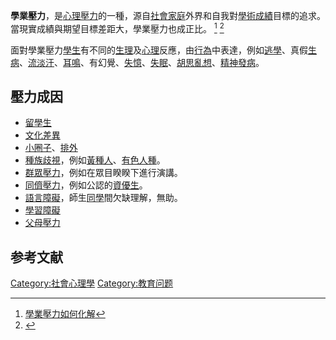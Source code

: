 '''學業壓力'''，是[[壓力_(心理學)|心理壓力]]的一種，源自[[社會|社會]][[家庭|家庭]]外界和自我對[[學術|學術]][[成績|成績]]目標的追求。 當現實成績與期望目標差距大，學業壓力也成正比。 <ref>[http://mental.doctor.com.tw/article.asp?channelid=M53&serial=674 學業壓力如何化解]{{dead link|date=2017年12月 |bot=InternetArchiveBot |fix-attempted=yes }}</ref> <ref>{{Cite web |url=http://big5.ycwb.com/xkb/2006-11/30/content_1299182.htm |title=中國留學生俄國跳樓身亡 |access-date=2007-11-12 |archive-date=2009-04-17 |archive-url=https://web.archive.org/web/20090417054722/http://big5.ycwb.com/xkb/2006-11/30/content_1299182.htm |dead-url=yes }}</ref>

面對學業壓力[[學生|學生]]有不同的[[生理|生理]]及[[心理|心理]]反應，由[[行為|行為]]中表達，例如[[逃學|逃學]]、真假[[疾病|生病]]、[[流淡汗|流淡汗]]、[[耳鳴|耳鳴]]、有幻覺、[[失憶|失憶]]、[[失眠|失眠]]、[[思想|胡思亂想]]、[[精神病|精神發病]]。


==壓力成因==
* [[留學生|留學生]]
* [[文化差異|文化差異]]
* [[小圈子|小圈子]]、[[排外|排外]]
* [[種族歧視|種族歧視]]，例如[[黃種人|黃種人]]、[[有色人種|有色人種]]。
* [[群眾壓力|群眾壓力]]，例如在眾目睽睽下進行演講。
* [[同儕壓力|同儕壓力]]，例如公認的[[資優生|資優生]]。
* [[語言障礙|語言障礙]]，師生[[同學|同學]]間欠缺理解，無助。
* [[學習障礙|學習障礙]]
* [[父母壓力|父母壓力]]

==参考文献==
<div class="references-small">
<references />
</div>

[[Category:社會心理學|Category:社會心理學]]
[[Category:教育问题|Category:教育问题]]
{{Education-stub}}